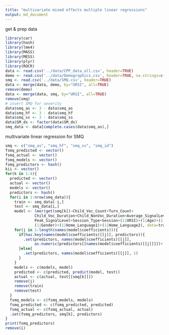 ```yaml
---
title: "multivariate mixed effects multiple linear regressions"
output: md_document
---
```


get & prep data
```r
library(car)
library(hash)
library(lme4)
library(MASS)
library(MESS)
library(plyr)
library(ROCR)
data <- read.csv('../data/CPP_data_all.csv', header=TRUE)
demo <- read.csv('../data/Demographics.csv', header=TRUE, na.strings=c("", " ", "\n"))
smq <- read.csv('../data/SMQ.csv', header=TRUE)
data <- merge(data, demo, by="URSI", all=TRUE)
remove(demo)
data <- merge(data, smq, by="URSI", all=TRUE)
remove(smq)
# invert SMQ for severity
data$smq_as <- 3 - data$smq_as
data$smq_hf <- 3 - data$smq_hf
data$smq_ss <- 3 - data$smq_ss
data$SM_dx <- factor(data$SM_dx)
smq_data <- data[complete.cases(data$smq_as),]
```

multivariate linear regression for SMQ
```r
smq <- c("smq_as", "smq_hf", "smq_ss", "smq_id")
fsmq_predicted <- vector()
fsmq_actual <- vector()
fsmq_models <- vector()
fsmq_predictors <- hash()
kii <- vector()
for(k in 1:4){
  predicted <- vector()
  actual <- vector()
  models <- vector()
  predictors <- hash()
  for(i in 1:nrow(smq_data)){
    train <- smq_data[-i,]
    test <- smq_data[i,]
    model <- lmer(get(smq[k])~Child_Voc_Count+Turn_Count+
             Child_Voc_Duration+Child_NonVoc_Duration+Average_SignalLevel+
             Peak_SignalLevel+Session_Type+Session+(1|URSI)+(1|Age)+(1|Grade)+
             (1|Gender)+(1|Home_Language1)+(1|Home_Language2), data=train)
    for(j in 1:length(names(model$coefficients))){
      if(has.key(names(model$coefficients)[[j]], predictors)){
        .set(predictors, names(model$coefficients)[[j]],
             as.numeric(predictors[[names(model$coefficients)[[j]]]])+ 1)
      }else{
        .set(predictors, names(model$coefficients)[[j]], 1)
      }
    }
    models <- c(models, model)
    predicted <- c(predicted, predict(model, test))
    actual <- c(actual, test[[smq[k]]])
    remove(j)
    remove(train)
    remove(test)
  }
  fsmq_models <- c(fsmq_models, models)
  fsmq_predicted <- c(fsmq_predicted, predicted)
  fsmq_actual <- c(fsmq_actual, actual)
  .set(fsmq_predictors, smq[k], predictors)
}
print(fsmq_predictors)
remove(i)
```